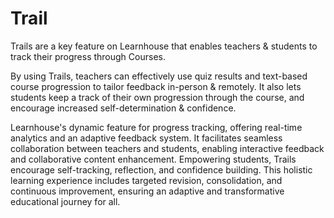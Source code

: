 
# Trail

Trails are a key feature on Learnhouse that enables teachers & students to track their progress through Courses.

By using Trails, teachers can effectively use quiz results and text-based course progression to tailor feedback in-person & remotely. It also lets students keep a track of their own progression through the course, and encourage increased self-determination & confidence.


Learnhouse's dynamic feature for progress tracking, offering real-time analytics and an adaptive feedback system. It facilitates seamless collaboration between teachers and students, enabling interactive feedback and collaborative content enhancement. Empowering students, Trails encourage self-tracking, reflection, and confidence building. This holistic learning experience includes targeted revision, consolidation, and continuous improvement, ensuring an adaptive and transformative educational journey for all.
